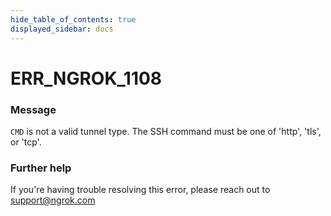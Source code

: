 ```yaml
---
hide_table_of_contents: true
displayed_sidebar: docs
---
```



# ERR_NGROK_1108

### Message

`CMD` is not a valid tunnel type. The SSH command must be one of 'http', 'tls', or 'tcp'.

### Further help

If you're having trouble resolving this error, please reach out to [support@ngrok.com](mailto:support@ngrok.com?subject=Help%20with%20ERR_NGROK_1108)

<ErrorDetails error="err_ngrok_1108" />
